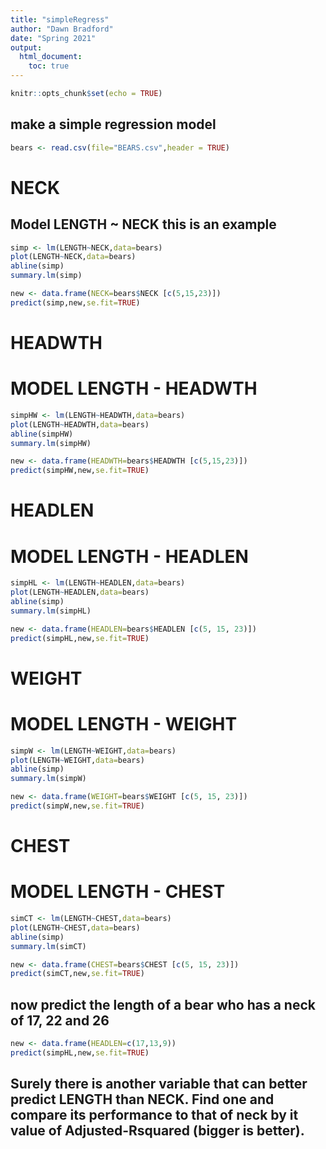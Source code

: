 ```yaml
---
title: "simpleRegress"
author: "Dawn Bradford"
date: "Spring 2021"
output: 
  html_document:
    toc: true
---
```


```r
knitr::opts_chunk$set(echo = TRUE)
```

## make a simple regression model

```r
bears <- read.csv(file="BEARS.csv",header = TRUE)
```
# NECK
## Model LENGTH ~ NECK  this is an example  

```r
simp <- lm(LENGTH~NECK,data=bears)
plot(LENGTH~NECK,data=bears)
abline(simp)
summary.lm(simp)
```

```r
new <- data.frame(NECK=bears$NECK [c(5,15,23)])
predict(simp,new,se.fit=TRUE)
```


# HEADWTH
# MODEL LENGTH - HEADWTH
```r
simpHW <- lm(LENGTH~HEADWTH,data=bears)
plot(LENGTH~HEADWTH,data=bears)
abline(simpHW)
summary.lm(simpHW)
```


```r
new <- data.frame(HEADWTH=bears$HEADWTH [c(5,15,23)])
predict(simpHW,new,se.fit=TRUE)
```


# HEADLEN
# MODEL LENGTH - HEADLEN

```r
simpHL <- lm(LENGTH~HEADLEN,data=bears)
plot(LENGTH~HEADLEN,data=bears)
abline(simp)
summary.lm(simpHL)
```

```r
new <- data.frame(HEADLEN=bears$HEADLEN [c(5, 15, 23)])
predict(simpHL,new,se.fit=TRUE)
```


# WEIGHT
# MODEL LENGTH - WEIGHT

```r
simpW <- lm(LENGTH~WEIGHT,data=bears)
plot(LENGTH~WEIGHT,data=bears)
abline(simp)
summary.lm(simpW)
```

```r
new <- data.frame(WEIGHT=bears$WEIGHT [c(5, 15, 23)])
predict(simpW,new,se.fit=TRUE)
```

# CHEST
# MODEL LENGTH - CHEST

```r
simCT <- lm(LENGTH~CHEST,data=bears)
plot(LENGTH~CHEST,data=bears)
abline(simp)
summary.lm(simCT)
```


```r
new <- data.frame(CHEST=bears$CHEST [c(5, 15, 23)])
predict(simCT,new,se.fit=TRUE)
```


## now predict the length of a bear who has a neck of 17, 22 and 26




```r
new <- data.frame(HEADLEN=c(17,13,9))
predict(simpHL,new,se.fit=TRUE)
```
## Surely there is another variable that can better predict LENGTH than NECK. Find one and compare its performance to that of neck by it value of Adjusted-Rsquared (bigger is better).

